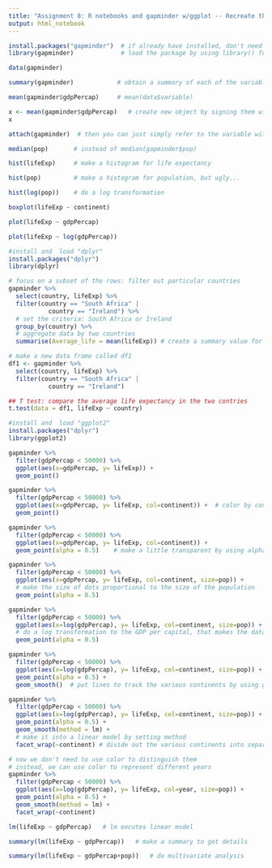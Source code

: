```yaml
---
title: "Assignment 8: R notebooks and gapminder w/ggplot -- Recreate the outcomes of Greg Martin's R video"
output: html_notebook
---
```


```r
install.packages("gapminder")  # if already have installed, don't need to re-install
library(gapminder)             # load the package by using library() function

```

```r
data(gapminder)
```

```r
summary(gapminder)            # obtain a summary of each of the variables in the data frame
```

```r
mean(gapminder$gdpPercap)     # mean(data$variable)
```

```r
x <- mean(gapminder$gdpPercap)   # create new object by signing them with "<-" sign
x
```

```r
attach(gapminder)  # then you can just simply refer to the variable without having the name of the data frame and $ sign
```

```r
median(pop)       # instead of median(gapminder$pop)
```

```r
hist(lifeExp)     # make a histogram for life expectancy
```

```r
hist(pop)         # make a histogram for population, but ugly...
```

```r
hist(log(pop))    # do a log transformation
```

```r
boxplot(lifeExp ~ continent)
```

```r
plot(lifeExp ~ gdpPercap)
```

```r
plot(lifeExp ~ log(gdpPercap))

```

```r
#install and  load "dplyr"
install.packages("dplyr")
library(dplyr)
```

```r
# focus on a subset of the rows: filter out particular countries
gapminder %>%
  select(country, lifeExp) %>%
  filter(country == "South Africa" |
           country == "Ireland") %>%
  # set the criteria: South Africa or Ireland
  group_by(country) %>%
  # aggregate data by two countries
  summarise(Average_life = mean(lifeExp)) # create a summary value for the average
```

```r
# make a new data frame called df1
df1 <- gapminder %>%
  select(country, lifeExp) %>%
  filter(country == "South Africa" |
           country == "Ireland")

## T test: compare the average life expectancy in the two contries 
t.test(data = df1, lifeExp ~ country)
```

```r
#install and  load "ggplot2"
install.packages("dplyr")
library(ggplot2)
```

```r
gapminder %>%
  filter(gdpPercap < 50000) %>%
  ggplot(aes(x=gdpPercap, y= lifeExp)) +
  geom_point()
```

```r
gapminder %>%
  filter(gdpPercap < 50000) %>%
  ggplot(aes(x=gdpPercap, y= lifeExp, col=continent)) +  # color by continents
  geom_point()
```

```r
gapminder %>%
  filter(gdpPercap < 50000) %>%
  ggplot(aes(x=gdpPercap, y= lifeExp, col=continent)) +
  geom_point(alpha = 0.5)    # make a little transparent by using alpha
```

```r
gapminder %>%
  filter(gdpPercap < 50000) %>%
  ggplot(aes(x=gdpPercap, y= lifeExp, col=continent, size=pop)) +
  # make the size of dots proportional to the size of the population
  geom_point(alpha = 0.5)   
```

```r
gapminder %>%
  filter(gdpPercap < 50000) %>%
  ggplot(aes(x=log(gdpPercap), y= lifeExp, col=continent, size=pop)) +
  # do a log transformation to the GDP per capital, that makes the data more linear
  geom_point(alpha = 0.5)
```

```r
gapminder %>%
  filter(gdpPercap < 50000) %>%
  ggplot(aes(x=log(gdpPercap), y= lifeExp, col=continent, size=pop)) +
  geom_point(alpha = 0.5) +
  geom_smooth()  # put lines to track the various continents by using geom_smooth
```

```r
gapminder %>%
  filter(gdpPercap < 50000) %>%
  ggplot(aes(x=log(gdpPercap), y= lifeExp, col=continent, size=pop)) +
  geom_point(alpha = 0.5) +
  geom_smooth(method = lm) +
  # make it into a linear model by setting method
  facet_wrap(~continent) # divide out the various continents into separate facets by facet_wrap
```

```r
# now we don't need to use color to distinguish them
# instead, we can use color to represent different years
gapminder %>%
  filter(gdpPercap < 50000) %>%
  ggplot(aes(x=log(gdpPercap), y= lifeExp, col=year, size=pop)) +
  geom_point(alpha = 0.5) +
  geom_smooth(method = lm) +
  facet_wrap(~continent)
```

```r
lm(lifeExp ~ gdpPercap)   # lm excutes linear model
```

```r
summary(lm(lifeExp ~ gdpPercap))   # make a summary to get details
```

```r
summary(lm(lifeExp ~ gdpPercap+pop))   # do multivariate analysis
```

